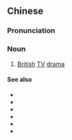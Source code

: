 {{also|英剧}}
==Chinese==
{{zh-forms|s=英剧}}

===Pronunciation===
{{zh-pron
|m=yīngjù
|c=jing1 kek6
|cat=n
}}

===Noun===
{{zh-noun}}

# [[British]] [[TV]] [[drama]]

====See also====
* {{zh-l|港劇}}
* {{zh-l|韓劇}}
* {{zh-l|美劇}}
* {{zh-l|日劇}}
* {{zh-l|臺劇}}
* {{zh-l|泰劇}}